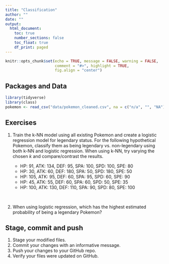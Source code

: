 ```yaml
---
title: "Classification"
author: ""
date: ""
output: 
  html_document:
    toc: true
    number_sections: false
    toc_float: true
    df_print: paged
---
```


```r
knitr::opts_chunk$set(echo = TRUE, message = FALSE, warning = FALSE,
                      comment = "#>", highlight = TRUE,
                      fig.align = "center")
```

## Packages and Data

```r
library(tidyverse)
library(class)
pokemon <- read_csv("data/pokemon_cleaned.csv", na = c("n/a", "", "NA"))
```

## Exercises

1. Train the k-NN model using all existing Pokemon and create a logistic 
   regression model for legendary status. For the following hypothetical 
   Pokemon, classify them as being legendary vs. non-legendary using both k-NN 
   and logistic regression. When using k-NN, try varying the chosen $k$ and 
   compare/contrast the results. 

    - HP: 91,  ATK: 134, DEF: 95,  SPA: 100, SPD: 100, SPE: 80
    - HP: 30,  ATK: 60,  DEF: 180, SPA: 50,  SPD: 180, SPE: 50
    - HP: 105, ATK: 95,  DEF: 60,  SPA: 95,  SPD: 60,  SPE: 90
    - HP: 45,  ATK: 55,  DEF: 60,  SPA: 60,  SPD: 50,  SPE: 35
    - HP: 100, ATK: 130, DEF: 110, SPA: 90,  SPD: 80,  SPE: 100

<br/>

2. When using logistic regression, which has the highest estimated probability 
   of being a legendary Pokemon?

## Stage, commit and push

1. Stage your modified files.
2. Commit your changes with an informative message.
3. Push your changes to your GitHub repo.
4. Verify your files were updated on GitHub.
